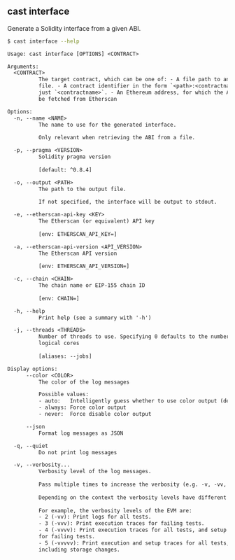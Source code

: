## cast interface

Generate a Solidity interface from a given ABI.

```bash
$ cast interface --help
```

```txt
Usage: cast interface [OPTIONS] <CONTRACT>

Arguments:
  <CONTRACT>
          The target contract, which can be one of: - A file path to an ABI JSON
          file. - A contract identifier in the form `<path>:<contractname>` or
          just `<contractname>`. - An Ethereum address, for which the ABI will
          be fetched from Etherscan

Options:
  -n, --name <NAME>
          The name to use for the generated interface.
          
          Only relevant when retrieving the ABI from a file.

  -p, --pragma <VERSION>
          Solidity pragma version
          
          [default: ^0.8.4]

  -o, --output <PATH>
          The path to the output file.
          
          If not specified, the interface will be output to stdout.

  -e, --etherscan-api-key <KEY>
          The Etherscan (or equivalent) API key
          
          [env: ETHERSCAN_API_KEY=]

  -a, --etherscan-api-version <API_VERSION>
          The Etherscan API version
          
          [env: ETHERSCAN_API_VERSION=]

  -c, --chain <CHAIN>
          The chain name or EIP-155 chain ID
          
          [env: CHAIN=]

  -h, --help
          Print help (see a summary with '-h')

  -j, --threads <THREADS>
          Number of threads to use. Specifying 0 defaults to the number of
          logical cores
          
          [aliases: --jobs]

Display options:
      --color <COLOR>
          The color of the log messages

          Possible values:
          - auto:   Intelligently guess whether to use color output (default)
          - always: Force color output
          - never:  Force disable color output

      --json
          Format log messages as JSON

  -q, --quiet
          Do not print log messages

  -v, --verbosity...
          Verbosity level of the log messages.
          
          Pass multiple times to increase the verbosity (e.g. -v, -vv, -vvv).
          
          Depending on the context the verbosity levels have different meanings.
          
          For example, the verbosity levels of the EVM are:
          - 2 (-vv): Print logs for all tests.
          - 3 (-vvv): Print execution traces for failing tests.
          - 4 (-vvvv): Print execution traces for all tests, and setup traces
          for failing tests.
          - 5 (-vvvvv): Print execution and setup traces for all tests,
          including storage changes.
```